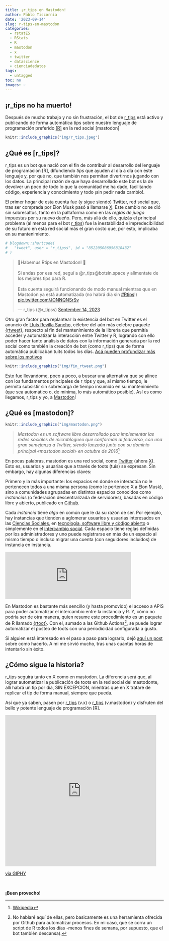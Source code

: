 ```yaml
---
title: ¡r_tips en Mastodon!
author: Pablo Tiscornia
date: '2023-09-14'
slug: r-tips-en-mastodon
categories:
  - rstatES
  - RStats
  - R
  - mastodon
  - x
  - twitter
  - datascience
  - cienciadedatos
tags:
  - untagged
toc: no
images: ~
---
```



## ¡r_tips no ha muerto! 

Después de mucho trabajo y no sin frustración, el bot de [r_tips](https://botsin.space/@r_tips) está activo y publicando de forma automática tips sobre nuestro lenguaje de programación preferido [[R]](https://www.r-project.org/) en la red social [mastodon]

```r
knitr::include_graphics("img/r_tips.jpeg")
```


## ¿Qué es [r_tips]?

r_tips es un bot que nació con el fin de contribuir al desarrollo del lenguaje de programación [R], difundiendo _tips_ que ayuden al día a día con este lenguaje y, por qué no, que también nos permitan divertirnos jugando con los datos. La principal razón de que haya desarrollado este bot es la de devolver un poco de todo lo que la comunidad me ha dado, facilitando código, experiencia y conocimiento y todo ¡sin pedir nada cambio!.

El primer hogar de esta cuenta fue (y sigue siendo) [Twitter](https://twitter.com/), red social que, tras ser comprada por Elon Musk pasó a llamarse [X](https://x.com/). Este cambio no se dió sin sobresaltos, tanto en la paltaforma como en las _reglas de juego_ impuestas por su nuevo dueño. Pero, más allá de ello, quizás el principal problema (al menos para el bot [r_tips](https://twitter.com/r_tipss)) fue la inestabilidad e impredecibilidad de su futuro en esta red social más el gran costo que, por esto, implicaba en su mantenimiento. 

```r
# blogdown::shortcode(
#   "tweet", user = "r_tipss", id = "852205086956818432"
# )
```

<blockquote class="twitter-tweet"><p lang="es" dir="ltr">🎉Habemus Rtips en Mastodon! 🎉<br> <br>Si andas por esa red, seguí a @r_tips@botsin.space y alimentate de los mejores tips para R.<br> <br>Esta cuenta seguirá funcionando de modo manual mientras que en Mastodon ya está automatizada (no habrá día sin <a href="https://twitter.com/hashtag/Rtips?src=hash&amp;ref_src=twsrc%5Etfw">#Rtips</a>!) <a href="https://t.co/JONNQNSrSv">pic.twitter.com/JONNQNSrSv</a></p>&mdash; r_tips (@r_tipss) <a href="https://twitter.com/r_tipss/status/1702322811627552937?ref_src=twsrc%5Etfw">September 14, 2023</a></blockquote> <script async src="https://platform.twitter.com/widgets.js" charset="utf-8"></script> 

Otro gran factor para replantear la existencia del bot en Twitter es el anuncio de [Lluís Revilla Sancho](https://llrs.dev/), célebre del aún más celebre paquete [{rtweet}](https://docs.ropensci.org/rtweet/), respecto al fin del mantenimiento de la librería que permitía acceder y automatizar la interacción entre Twitter y R, logrando con ello poder hacer tanto análisis de datos con la información generada por la red social como también la creación de bot (como r_tips) que de forma automática publicaban tuits todos los días. [Acá pueden profundizar más sobre los motivos](https://llrs.dev/post/2023/03/20/rtweet-starts-using-api-v2/)

```r
knitr::include_graphics("img/fin_rtweet.png")
```


Esto fue llevandome, poco a poco, a buscar una alternativa que se alinee con los fundamentos principales de r_tips y que, al mismo tiempo, le permita subsistir sin sobrecarga de tiempo insumido en su mantenimiento (que sea automático o, de mínima, lo más automático posible). Así es como llegamos, r_tips y yo, a [Mastodon](https://mastodon.social/explore)! 

## ¿Qué es [mastodon]?

```r
knitr::include_graphics("img/mastodon.png")
```


> _Mastodon es un software libre desarrollado para implementar las redes sociales de microblogueo que conforman al fediverso, con una gran semejanza a Twitter, siendo lanzada junto con su dominio principal «mastodon.social» en octubre de 2016_[^1]

[^1]: [Wikipedia](https://es.wikipedia.org/wiki/Mastodon_(red_social))

En pocas palabras, mastodon es una red social, como [Twitter](https://x.com/) (ahora [X](https://x.com/)). Esto es, usuarios y usuarias que a través de toots (tuis) se expresan. Sin embargo, hay algunas diferencias claves:

Primero y la más importante: los espacios en donde se interactúa no le pertenecen todos a una misma persona (como le pertenece X a Elon Musk), sino a comunidades agrupadas en distintos espacios conocidos como _instancias_ (o federación descentralizada de servidores), basadas en código libre y abierto, publicado en [Github](https://github.com/mastodon/mastodon). 

Cada _instancia_ tiene _algo_ en común que le da su razón de ser. Por ejemplo, hay instancias que tienden a aglomerar usuarios y usuarias interesados en las [Ciencias Sociales](https://sciences.social/aboutc), en [tecnología, software libre y còdigo abierto](https://fosstodon.org/explore) o simplemente en el [intercambio social](https://mastodon.social/explore). Cada espacio tiene reglas definidas por los administradores y uno puede registrarse en más de un espacio al mismo tiempo o incluso migrar una cuenta (con seguidores incluídos) de instancia en instancia.

<iframe src="https://botsin.space/@r_tips/111049710094872273/embed" class="mastodon-embed" style="max-width: 100%; border: 0" width="400" allowfullscreen="allowfullscreen"></iframe>

En Mastodon es bastante más sencillo (y hasta promovido) el acceso a APIS para poder automatizar el intercambio entre la instancia y R. Y, cómo no podría ser de otra manera, quien resume este procedimiento es un paquete de R llamado [{rtoot}](https://schochastics.github.io/rtoot/). Con el, sumado a las Github Actions[^2], se puede lograr automatizar el posteo de toots con una periodicidad configurada a gusto. 

Si alguien está interesado en el paso a paso para lograrlo, dejó [aquí un post](https://www.rostrum.blog/posts/2023-02-09-londmapbotstodon/index.html) sobre como hacerlo. A mi me sirvió mucho, tras unas cuantas horas de intentarlo sin éxito.

[^2]: No hablaré aquí de ellas, pero basicamente es una herramienta ofrecida por Github para automatizar procesos. En mi caso, que se corra un script de R todos los días -menos fines de semana, por supuesto, que el bot también descansa).

## ¿Cómo sigue la historia?

r_tips seguirá tanto en X como en mastodon. La diferencia será que, al lograr automatizar la publicación de toots en la red social del mastodonte, allí habrá un tip por día, SIN EXCEPCIÓN, mientras que en X trataré de replicar el tip de forma manual, siempre que pueda.

Así que ya saben, pasen por [r_tips](botsin.space/@r_tips) (v.x) o [r_tips](https://x.com/r_tipss) (v.mastodon) y disfruten del bello y potente lenguaje de programación [R].

<iframe src="https://giphy.com/embed/3oEjHSNWEQN0DbSULu" width="480" height="480" frameBorder="0" class="giphy-embed" allowFullScreen></iframe><p><a href="https://giphy.com/gifs/lionsgatehomeent-arnold-schwarzenegger-terminator-2-hasta-la-vista-3oEjHSNWEQN0DbSULu">via GIPHY</a></p>

<br>

**¡Buen provecho!**